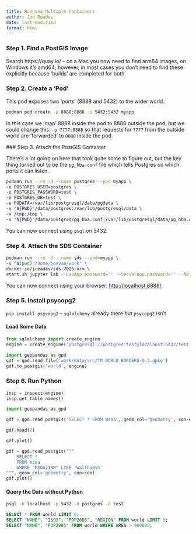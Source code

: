 ```yaml
---
title: Running Multiple Containers
author: Jon Reades
date: last-modified
format: html
---
```


### Step 1. Find a PostGIS Image

Search https://quay.io/ -- on a Mac you now need to find arm64 images, on Windows it's amd64; however, in most cases you don't need to find these explicitly because 'builds' are completed for both.

### Step 2. Create a 'Pod'

This pod exposes two 'ports' (8888 and 5432) to the wider world. 

```bash
podman pod create -p 8888:8888 -p 5432:5432 myapp
```

In this case we 'map' 8888 inside the pod to 8888 outside the pod, but we could change this: `-p 7777:8888` so that requests for `7777` from the outside world are 'forwarded' to `8888` inside the pod. 

### Step 3. Attach the PostGIS Container

There's a lot going on here that took quite some to figure out, but the key thing turned out to be the `pg_hba.conf` file which tells Postgres on which ports it can listen.

```bash
podman run --rm -d --name postgres --pod myapp \
-e POSTGRES_USER=postgres \
-e POSTGRES_PASSWORD=test \
-e POSTGRES_DB=test \
-e PGDATA=/var/lib/postgresql/data/pgdata \
-v "${PWD}"/data/postgres:/var/lib/postgresql/data \
-v /tmp:/tmp \
-v "${PWD}"/data/postgres/pg_hba.conf:/var/lib/postgresql/data/pg_hba.conf quay.io/taolu/postgis:14-3.5-alpine
```

You can now connect using `psql` on 5432.

### Step 4. Attach the SDS Container

```bash
podman run --rm -d --name sds --pod=myapp \
-v "$(pwd):/home/jovyan/work" \
docker.io/jreades/sds:2025-arm \
start.sh jupyter lab --LabApp.password='' --ServerApp.password='' --NotebookApp.token=''
```

You can now connect using your browser: [http://localhost:8888/](http://localhost:8888/)

### Step 5. Install psycopg2

`pip install psycopg2` -- `sqlalchemy` already there but `psycopg2` isn't

#### Load Some Data

```python
from sqlalchemy import create_engine
engine = create_engine('postgresql://postgres:test@localhost:5432/test')

import geopandas as gpd
gdf = gpd.read_file('work/data/src/TM_WORLD_BORDERS-0.3.gpkg')
gdf.to_postgis('world', engine)
```

### Step 6. Run Python

```python
insp = inspect(engine) 
insp.get_table_names()
```

```python
import geopandas as gpd

gdf = gpd.read_postgis('SELECT * FROM msoa', geom_col='geometry', con=engine)

gdf.head(2)
```

````python
gdf.plot()
````

```python
gdf = gpd.read_postgis("""
    SELECT * 
    FROM msoa 
    WHERE "MSOA21NM" LIKE 'Waltham%%'
""", geom_col='geometry', con=con)
gdf.plot()
```

#### Query the Data without Python

```bash
psql -h localhost -p 5432 -U postgres -d test
```

```sql
SELECT * FROM world LIMIT 0;
SELECT "NAME", "ISO3", "POP2005", "REGION" FROM world LIMIT 5;
SELECT "NAME", "POP2005" FROM world WHERE AREA > 900000;
```

### 
